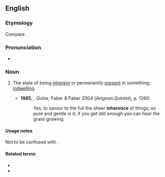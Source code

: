 ==English==
{{wikipedia}}

===Etymology===
Compare {{cog|fr|inhérence}}.

===Pronunciation===
* {{a|UK}} {{IPA|/ɪnˈhɪəɹəns/|lang=en}}

===Noun===
{{en-noun|-|s}}

# The state of being [[inherent]] or permanently [[present]] ''in'' something; [[indwelling]].
#: {{rfquotek|Jeremy Taylor}}
#* '''1985''', {{w|Lawrence Durrell}}, ''Quinx'', Faber & Faber 2004 (''Avignon Quintet''), p. 1260:
#*: Yes, to savour to the full the sheer '''inherence''' of things, so pure and gentle is it; if you get still enough you can hear the grass growing.

====Usage notes====
Not to be confused with {{m|en|inherency}}.

====Related terms====
* {{l|en|inherency}}
* {{l|en|inherent}}